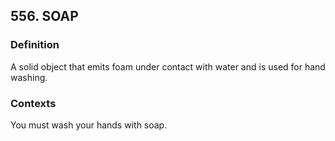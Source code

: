 ## 556. SOAP
### Definition
A solid object that emits foam under contact with water and is used for hand washing.

### Contexts
You must wash your hands with soap.

